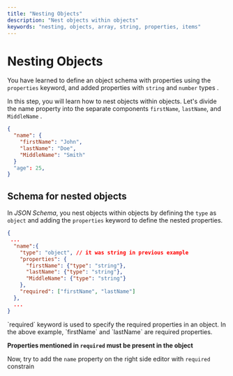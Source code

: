 ```yaml
---
title: "Nesting Objects"
description: "Nest objects within objects"
keywords: "nesting, objects, array, string, properties, items"
---
```


# Nesting Objects

You have learned to define an object schema with properties using the `properties` keyword, and added properties with `string` and `number` types .

In this step, you will learn how to nest objects within objects.
Let's divide the name property into the separate components `firstName`, `lastName`, and `MiddleName` .

```json highlightLineStart={3} highlightLineEnd={5}
{
  "name": {
    "firstName": "John",
    "lastName": "Doe",
    "MiddleName": "Smith"
  }
  "age": 25,
}
```

## Schema for nested objects

In _JSON Schema_, you nest objects within objects by defining the `type` as `object` and adding the `properties` keyword to define the nested properties.

```json 
{
 ...
  "name":{
    "type": "object", // it was string in previous example
    "properties": {
      "firstName": {"type": "string"},
      "lastName": {"type": "string"},
      "MiddleName": {"type": "string"}
    },
    "required": ["firstName", "lastName"]
  },
  ...
}

```

<GoodToKnowBox>
`required` keyword is used to specify the required properties in an object. In the above example, `firstName` and `lastName` are required properties. 

**Properties mentioned in `required` must be present in the object**
</GoodToKnowBox>


Now, try to add the `name` property on the right side editor with `required` constrain